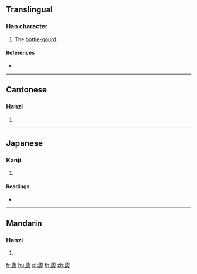 {{character info/new}}
==Translingual==

===Han character===
{{Han char|rn=97|rad=瓜|as=05|sn=10|four=77230|canj=HOPRU}}

# The [[bottle-gourd]].

====References====
* {{Han ref|kx=0746.120|dkj=21384|dj=1154.240|hdz=42655.050|uh=74DF|ud=29919|bh=D2BD|bd=53949}}

----

==Cantonese==

===Hanzi===
{{yue-hanzi|jyut=paau4|y=paau4}}

# {{defn|lang=yue|sort=瓜05}}

----

==Japanese==

===Kanji===
{{ja-kanji|grade=|rs=瓜05}}

# {{defn|lang=ja|sort=瓜05}}

====Readings====
* {{ja-readings|on=[[はく]] (haku), [[ばく]] (baku), [[ほう]] (hō), [[びょう]] (byō)|kun=|nanori=}}

----

==Mandarin==

===Hanzi===
{{cmn-hanzi|pin=[[báo]] ([[bao2]])|wg=pao<sup>2</sup>}}

# {{defn|lang=cmn|sort=瓜05}}

[[fr:瓟]]
[[hu:瓟]]
[[pl:瓟]]
[[th:瓟]]
[[zh:瓟]]